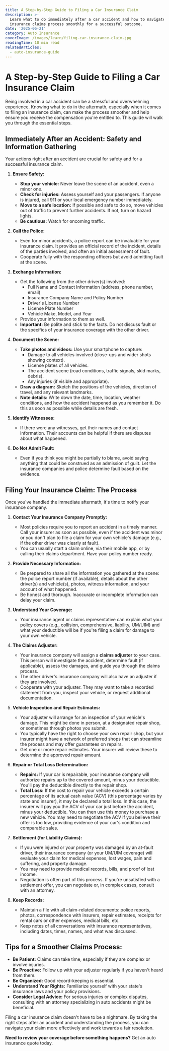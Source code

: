 ```yaml
---
title: A Step-by-Step Guide to Filing a Car Insurance Claim
description: >-
  Learn what to do immediately after a car accident and how to navigate the auto
  insurance claims process smoothly for a successful outcome.
date: '2025-06-21'
category: Auto Insurance
coverImage: /images/learn/filing-car-insurance-claim.jpg
readingTime: 10 min read
relatedArticles:
  - auto-insurance-guide
---
```


# A Step-by-Step Guide to Filing a Car Insurance Claim

Being involved in a car accident can be a stressful and overwhelming experience. Knowing what to do in the aftermath, especially when it comes to filing an insurance claim, can make the process smoother and help ensure you receive the compensation you're entitled to. This guide will walk you through the essential steps.

## Immediately After an Accident: Safety and Information Gathering

Your actions right after an accident are crucial for safety and for a successful insurance claim.

1.  **Ensure Safety:**
    -   **Stop your vehicle:** Never leave the scene of an accident, even a minor one.
    -   **Check for injuries:** Assess yourself and your passengers. If anyone is injured, call 911 or your local emergency number immediately.
    -   **Move to a safe location:** If possible and safe to do so, move vehicles out of traffic to prevent further accidents. If not, turn on hazard lights.
    -   **Be cautious:** Watch for oncoming traffic.

2.  **Call the Police:**
    -   Even for minor accidents, a police report can be invaluable for your insurance claim. It provides an official record of the incident, details of the parties involved, and often an initial assessment of fault.
    -   Cooperate fully with the responding officers but avoid admitting fault at the scene.

3.  **Exchange Information:**
    -   Get the following from the other driver(s) involved:
        -   Full Name and Contact Information (address, phone number, email)
        -   Insurance Company Name and Policy Number
        -   Driver's License Number
        -   License Plate Number
        -   Vehicle Make, Model, and Year
    -   Provide your information to them as well.
    -   **Important:** Be polite and stick to the facts. Do not discuss fault or the specifics of your insurance coverage with the other driver.

4.  **Document the Scene:**
    -   **Take photos and videos:** Use your smartphone to capture:
        -   Damage to all vehicles involved (close-ups and wider shots showing context).
        -   License plates of all vehicles.
        -   The accident scene (road conditions, traffic signals, skid marks, debris).
        -   Any injuries (if visible and appropriate).
    -   **Draw a diagram:** Sketch the positions of the vehicles, direction of travel, and any relevant landmarks.
    -   **Note details:** Write down the date, time, location, weather conditions, and how the accident happened as you remember it. Do this as soon as possible while details are fresh.

5.  **Identify Witnesses:**
    -   If there were any witnesses, get their names and contact information. Their accounts can be helpful if there are disputes about what happened.

6.  **Do Not Admit Fault:**
    -   Even if you think you might be partially to blame, avoid saying anything that could be construed as an admission of guilt. Let the insurance companies and police determine fault based on the evidence.

## Filing Your Insurance Claim: The Process

Once you've handled the immediate aftermath, it's time to notify your insurance company.

1.  **Contact Your Insurance Company Promptly:**
    -   Most policies require you to report an accident in a timely manner. Call your insurer as soon as possible, even if the accident was minor or you don't plan to file a claim for your own vehicle's damage (e.g., if the other driver was clearly at fault).
    -   You can usually start a claim online, via their mobile app, or by calling their claims department. Have your policy number ready.

2.  **Provide Necessary Information:**
    -   Be prepared to share all the information you gathered at the scene: the police report number (if available), details about the other driver(s) and vehicle(s), photos, witness information, and your account of what happened.
    -   Be honest and thorough. Inaccurate or incomplete information can delay your claim.

3.  **Understand Your Coverage:**
    -   Your insurance agent or claims representative can explain what your policy covers (e.g., collision, comprehensive, liability, UM/UIM) and what your deductible will be if you're filing a claim for damage to your own vehicle.

4.  **The Claims Adjuster:**
    -   Your insurance company will assign a **claims adjuster** to your case. This person will investigate the accident, determine fault (if applicable), assess the damages, and guide you through the claims process.
    -   The other driver's insurance company will also have an adjuster if they are involved.
    -   Cooperate with your adjuster. They may want to take a recorded statement from you, inspect your vehicle, or request additional documentation.

5.  **Vehicle Inspection and Repair Estimates:**
    -   Your adjuster will arrange for an inspection of your vehicle's damage. This might be done in person, at a designated repair shop, or sometimes through photos you submit.
    -   You typically have the right to choose your own repair shop, but your insurer might have a network of preferred shops that can streamline the process and may offer guarantees on repairs.
    -   Get one or more repair estimates. Your insurer will review these to determine the approved repair amount.

6.  **Repair or Total Loss Determination:**
    -   **Repairs:** If your car is repairable, your insurance company will authorize repairs up to the covered amount, minus your deductible. You'll pay the deductible directly to the repair shop.
    -   **Total Loss:** If the cost to repair your vehicle exceeds a certain percentage of its actual cash value (ACV) (this percentage varies by state and insurer), it may be declared a total loss. In this case, the insurer will pay you the ACV of your car just before the accident, minus your deductible. You can then use this money to purchase a new vehicle. You may need to negotiate the ACV if you believe their offer is too low, providing evidence of your car's condition and comparable sales.

7.  **Settlement (for Liability Claims):**
    -   If you were injured or your property was damaged by an at-fault driver, their insurance company (or your UM/UIM coverage) will evaluate your claim for medical expenses, lost wages, pain and suffering, and property damage.
    -   You may need to provide medical records, bills, and proof of lost income.
    -   Negotiation is often part of this process. If you're unsatisfied with a settlement offer, you can negotiate or, in complex cases, consult with an attorney.

8.  **Keep Records:**
    -   Maintain a file with all claim-related documents: police reports, photos, correspondence with insurers, repair estimates, receipts for rental cars or other expenses, medical bills, etc.
    -   Keep notes of all conversations with insurance representatives, including dates, times, names, and what was discussed.

## Tips for a Smoother Claims Process:

-   **Be Patient:** Claims can take time, especially if they are complex or involve injuries.
-   **Be Proactive:** Follow up with your adjuster regularly if you haven't heard from them.
-   **Be Organized:** Good record-keeping is essential.
-   **Understand Your Rights:** Familiarize yourself with your state's insurance laws and your policy provisions.
-   **Consider Legal Advice:** For serious injuries or complex disputes, consulting with an attorney specializing in auto accidents might be beneficial.

Filing a car insurance claim doesn't have to be a nightmare. By taking the right steps after an accident and understanding the process, you can navigate your claim more effectively and work towards a fair resolution.

**Need to review your coverage before something happens?** <Link href="/quote?type=auto">Get an auto insurance quote today.</Link>
